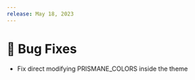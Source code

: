 ---
release: May 18, 2023
---

# 🐛 Bug Fixes

- Fix direct modifying PRISMANE_COLORS inside the theme
